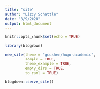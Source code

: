 ```yaml
---
title: "site"
author: "Lizzy Schattle"
date: "3/9/2020"
output: html_document
---
```


```r
knitr::opts_chunk$set(echo = TRUE)
```

```r

library(blogdown) 

new_site(theme = "gcushen/hugo-academic", 
         sample = TRUE, 
         theme_example = TRUE, 
         empty_dirs = TRUE,
         to_yaml = TRUE)

blogdown::serve_site()
```


